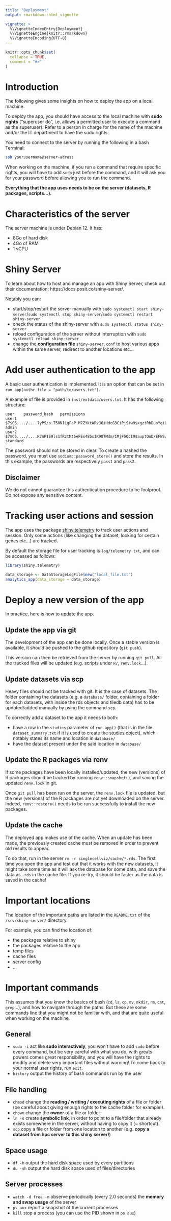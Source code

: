 ```yaml
---
title: "Deployment"
output: rmarkdown::html_vignette

vignette: >
  %\VignetteIndexEntry{Deployment}
  %\VignetteEngine{knitr::rmarkdown}
  %\VignetteEncoding{UTF-8}
---
```



```r
knitr::opts_chunk$set(
  collapse = TRUE,
  comment = "#>"
)
```

# Introduction

The following gives some insights on how to deploy the app on a local machine.

To deploy the app, you should have access to the local machine with **sudo rights** ("superuser do", i.e. allows a permitted user to execute a command as the superuser). Refer to a person in charge for the name of the machine and/or the IT department to have the sudo rights. 

You need to connect to the server by running the following in a bash Terminal:
```bash
ssh yourusername@server-adress
``` 

When working on the machine, if you run a command that require specific rights, you will have to add `sudo` just before the command, and it will ask you for your password before allowing you to run the command. 

**Everything that the app uses needs to be on the server (datasets, R packages, scripts...).**

# Characteristics of the server

The server machine is under Debian 12. It has: 

- 8Go of hard disk 
- 4Go of RAM 
- 1 vCPU


# Shiny Server

To learn about how to host and manage an app with Shiny Server, check out their documentation: https://docs.posit.co/shiny-server/. 

Notably you can:

- start/stop/restart the server manually with `sudo systemctl start shiny-server`/`sudo systemctl stop shiny-server`/`sudo systemctl restart shiny-server`
- check the status of the shiny-server with `sudo systemctl status shiny-server`
- reload configuration of the server without interruption with `sudo systemctl reload shiny-server`
- change the **configuration file** `shiny-server.conf` to host various apps within the same server, redirect to another locations etc...

# Add user authentication to the app

A basic user authentication is implemented. It is an option that can be set in `run_app(authr_file = "path/to/users.txt")`. 

A example of file is provided in `inst/extdata/users.txt`. It has the following structure: 
```
user	password_hash	permissions	
user1	$7$C6..../....lyPS/o.T5ONILgFaP.M7ZYktWRvJ6iHdcG3CiPjSiw9$xgztRbDuoYqiGrFqPCKypJ9VMRxx3SwNbeZyVNTrVr1	admin	
user2	$7$C6..../....K7nP1S9ls1fRztMt5eFEx48bsIK98TMdm/IMjFSQcI9$auptOuD/EFWS/bJ3Ok2XdybMu.wKVjvj2l2GHFxIpe.	standard	
```

The password should not be stored in clear. To create a hashed the password, you must use `sodium::password_store()` and store the results. 
In this example, the passwords are respectively `pass1` and `pass2`. 

## Disclaimer

We do not cannot guarantee this authentication procedure to be foolproof. 
Do not expose any sensitive content.

# Tracking user actions and session

The app uses the package [shiny.telemetry](https://appsilon.github.io/shiny.telemetry/index.html) to track user actions and session. Only some actions (like changing the dataset, looking for certain genes etc...) are tracked. 

By default the storage file for user tracking is `log/telemetry.txt`, and can be accessed as follows:

```r
library(shiny.telemetry)

data_storage <- DataStorageLogFile$new("local_file.txt")
analytics_app(data_storage = data_storage)
```

# Deploy a new version of the app

In practice, here is how to update the app.

## Update the app via git

The development of the app can be done locally. Once a stable version is available, it should be pushed to the github repository (`git push`). 

This version can then be retrieved from the server by running `git pull`. All the tracked files will be updated (e.g. scripts under `R/`, `renv.lock`...). 

## Update datasets via scp

Heavy files should not be tracked with git. It is the case of datasets. The folder containing the datasets (e.g. a `database/` folder, containing a folder for each datasets, with inside the rds objects and tiledb data) has to be updated/added manually by using the command `scp`. 

To correctly add a dataset to the app it needs to both:

- have a row in the `studies` parameter of `run_app()` (that is in the file `dataset_summary.txt` if it is used to create the studies object), which notably states its name and location in `database/` 
- have the dataset present under the said location in `database/`

## Update the R packages via renv 

If some packages have been locally installed/updated, the new (versions) of R packages should be tracked by running `renv::snapshot()`, and saving the updated `renv.lock` in git. 

Once `git pull` has been run on the server, the `renv.lock` file is updated, but the new (versions) of the R packages are not yet downloaded on the server. Indeed, `renv::restore()` needs to be run successfully to install the new packages. 

## Update the cache

The deployed app makes use of the cache. When an update has been made, the previously created cache must be removed in order to prevent old results to appear. 

To do that, run in the server `rm -r singlecellviz/cache/*.rds`. 
The first time you open the app and test out that it works with the new datasets, it might take some time as it will ask the database for some data, and save the data as `.rds` in the cache file. If you re-try, it should be faster as the data is saved in the cache!

# Important locations

The location of the important paths are listed in the `README.txt` of the `/srv/shiny-server/` directory.

For example, you can find the location of: 

- the packages relative to shiny
- the packages relative to the app
- temp files
- cache files
- server config
- ... 


# Important commands

This assumes that you know the basics of bash (`cd`, `ls`, `cp`, `mv`, `mkdir`, `rm`, `cat`, `grep`...), and how to navigate through the paths. But these are some commands line that you might not be familiar with, and that are quite useful when working on the machine.

## General

- `sudo -i` act like **sudo interactively**, you won't have to add `sudo` before every command, but be very careful with what you do, with greats powers comes great responsibility, and you will have the rights to modify and delete very important files without warning! To come back to your normal user rights, run `exit`.
- `history` output the history of bash commands run by the user
 
## File handling

- `chmod` change the **reading / writing / executing rights** of a file or folder (be careful about giving enough rights to the cache folder for example!).
- `chown` change the **owner** of a file or folder.
- `ln -s` create **symbolic link**, in order to point to a file/folder that already exists somewhere in the server, without having to copy it (~ shortcut).
- `scp` copy a file or folder from one location to another (e.g. **copy a dataset from hpc server to this shiny server!**)

## Space usage

- `df -h` output the hard disk space used by every partitions
- `du -sh` output the hard disk space used of files/directories

## Server processes

- `watch -d free -m` observe periodically (every 2.0 seconds) the **memory and swap usage** of the server
- `ps aux` report a snapshot of the current processes
- `kill` stop a process (you can use the PID shown in `ps aux`)
